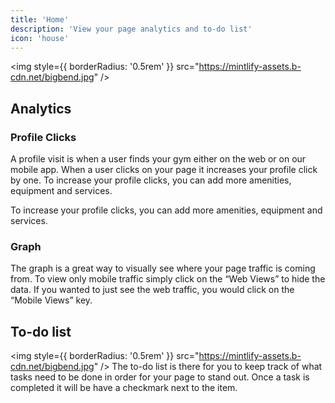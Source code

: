 ```yaml
---
title: 'Home'
description: 'View your page analytics and to-do list'
icon: 'house'
---
```


<img
  style={{ borderRadius: '0.5rem' }}
  src="https://mintlify-assets.b-cdn.net/bigbend.jpg"
/>

## Analytics

### Profile Clicks

A profile visit is when a user finds your gym either on the web or on our mobile app. When a user clicks on your page it increases your profile click by one. To increase your profile clicks, you can add more amenities, equipment and services.

<Tip>

To increase your profile clicks, you can add more amenities, equipment and services.



</Tip>

### Graph

The graph is a great way to visually see where your page traffic is coming from. To view only mobile traffic simply click on the “Web Views” to hide the data. If you wanted to just see the web traffic, you would click on the “Mobile Views” key.

## To-do list

<img
  style={{ borderRadius: '0.5rem' }}
  src="https://mintlify-assets.b-cdn.net/bigbend.jpg"
/>
The to-do list is there for you to keep track of what tasks need to be done in order for your page to stand out. Once a task is completed it will be have a checkmark next to the item. 

